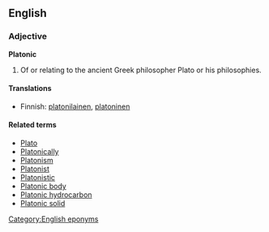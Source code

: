 {{also|platonic}}

==English==

===Adjective===
'''Platonic'''

# Of or relating to the ancient Greek philosopher Plato or his philosophies.

====Translations====
*Finnish: [[platonilainen]], [[platoninen]]

====Related terms====
*[[Plato]]
*[[Platonically]]
*[[Platonism]]
*[[Platonist]]
*[[Platonistic]]
*[[Platonic body]]
*[[Platonic hydrocarbon]]
*[[Platonic solid]]

[[Category:English eponyms]]